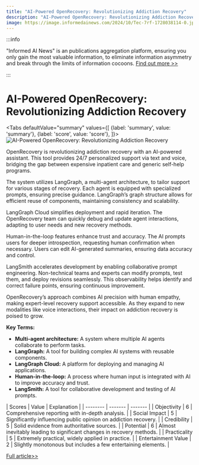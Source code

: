 ```yaml
---
title: "AI-Powered OpenRecovery: Revolutionizing Addiction Recovery"
description: "AI-Powered OpenRecovery: Revolutionizing Addiction Recovery"
image: https://image.informedainews.com/2024/10/Tec-7rf-1728038114-0.jpg
---
```



:::info

"Informed AI News" is an publications aggregation platform, ensuring you only gain the most valuable information, to eliminate information asymmetry and break through the limits of information cocoons.  [Find out more >>](/)

:::

# AI-Powered OpenRecovery: Revolutionizing Addiction Recovery


<Tabs
	defaultValue="summary"
	values={[
	{label: 'summary', value: 'summary'},
	{label: 'score', value: 'score'},
]}>
<TabItem value="summary">
<img
  src="https://image.informedainews.com/2024/10/Tec-7rf-1728038114-0.jpg"
  alt="AI-Powered OpenRecovery: Revolutionizing Addiction Recovery"
/>



OpenRecovery is revolutionizing addiction recovery with an AI-powered assistant. This tool provides 24/7 personalized support via text and voice, bridging the gap between expensive inpatient care and generic self-help programs.

The system utilizes LangGraph, a multi-agent architecture, to tailor support for various stages of recovery. Each agent is equipped with specialized prompts, ensuring precise guidance. LangGraph’s graph structure allows for efficient reuse of components, maintaining consistency and scalability.

LangGraph Cloud simplifies deployment and rapid iteration. The OpenRecovery team can quickly debug and update agent interactions, adapting to user needs and new recovery methods.

Human-in-the-loop features enhance trust and accuracy. The AI prompts users for deeper introspection, requesting human confirmation when necessary. Users can edit AI-generated summaries, ensuring data accuracy and control.

LangSmith accelerates development by enabling collaborative prompt engineering. Non-technical teams and experts can modify prompts, test them, and deploy revisions seamlessly. This observability helps identify and correct failure points, ensuring continuous improvement.

OpenRecovery’s approach combines AI precision with human empathy, making expert-level recovery support accessible. As they expand to new modalities like voice interactions, their impact on addiction recovery is poised to grow.

**Key Terms:**
- **Multi-agent architecture:** A system where multiple AI agents collaborate to perform tasks.
- **LangGraph:** A tool for building complex AI systems with reusable components.
- **LangGraph Cloud:** A platform for deploying and managing AI applications.
- **Human-in-the-loop:** A process where human input is integrated with AI to improve accuracy and trust.
- **LangSmith:** A tool for collaborative development and testing of AI prompts.
</TabItem>
<TabItem value="score">
	| Scores     | Value   | Explanation |
	| -------- | ------- | ------- |
	| Objectivity  | 6    | Comprehensive reporting with in-depth analysis.    |
	| Social Impact | 5     | Significantly influencing public opinion on addiction recovery.    |
	| Credibility    | 5    | Solid evidence from authoritative sources.    |
	| Potential    | 6    | Almost inevitably leading to significant changes in recovery methods.    |
	| Practicality    | 5    | Extremely practical, widely applied in practice.    |
	| Entertainment Value    | 2    | Slightly monotonous but includes a few entertaining elements.    |
</TabItem>
</Tabs>

[Full article>>](https://blog.langchain.dev/customers-openrecovery/)
